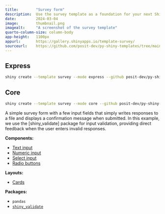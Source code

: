 ```yaml
---
title:        "Survey form"
description:  Use the survey template as a foundation for your next Shiny app.
date:         2024-03-04
image:        thumbnail.png
imagealt:     "A screenshot of the survey template"
quarto-column-size: column-body
app-height:   1100px
appurl:       https://gallery.shinyapps.io/template-survey/
sourceurl:    https://github.com/posit-dev/py-shiny-templates/tree/main/survey
---
```


::: {.panel-tabset .shiny-mode-tabset  group="shiny-app-mode"}
## Express
``` bash
shiny create --template survey --mode express --github posit-dev/py-shiny-templates
```
## Core
``` bash
shiny create --template survey --mode core --github posit-dev/py-shiny-templates
```
:::


A simple survey form with a few input fields that simply writes responses to a file and displays a confirmation message when submitted.
In this example, we use the [shiny_validate] package for input validation, providing direct feedback when the user enters invalid responses.


:::: {.grid .tags}
::: {.g-col-6 .g-col-sm-4}

**Components:**

* [Text input](/components/inputs/select-single/index.qmd)
* [Numeric input](/components/inputs/numeric-input/index.qmd)
* [Select input](/components/inputs/select-single/index.qmd)
* [Radio buttons](/components/inputs/radio-buttons/index.qmd)

:::
::: {.g-col-6 .g-col-sm-4}

**Layouts:**

* [Cards](/layouts/panels-cards/index.qmd#content-divided-by-cards)

:::
::: {.g-col-6 .g-col-sm-4}

**Packages:**

* `pandas`
* [`shiny_validate`]

:::
::::

[`shiny_validate`]: https://github.com/posit-dev/py-shiny-validate